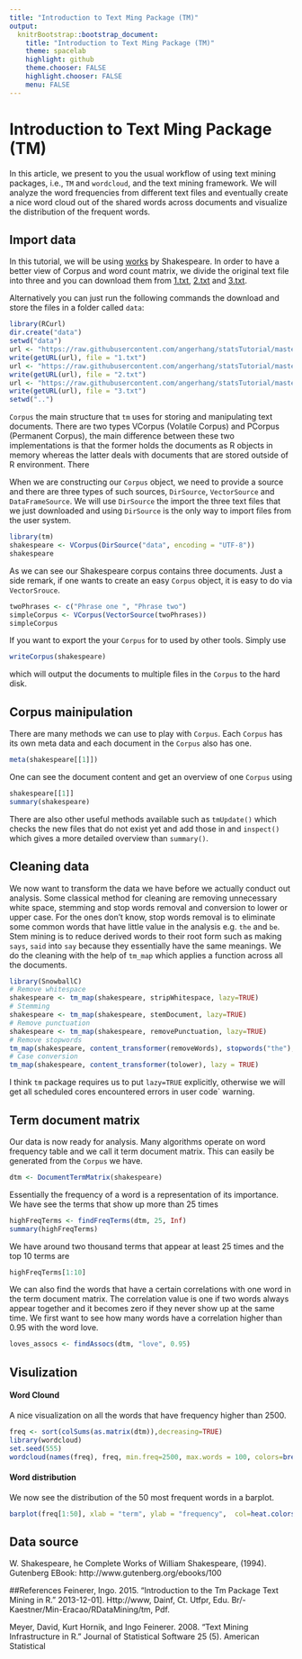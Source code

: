 ```yaml
---
title: "Introduction to Text Ming Package (TM)"
output: 
  knitrBootstrap::bootstrap_document:
    title: "Introduction to Text Ming Package (TM)"
    theme: spacelab
    highlight: github
    theme.chooser: FALSE
    highlight.chooser: FALSE
    menu: FALSE
---
```

# Introduction to Text Ming Package (TM)
In this article, we present to you the usual workflow of using text mining packages, i.e., `TM` and `wordcloud`,
and the text mining framework. We will analyze the word frequencies from different text files and eventually create a nice
word cloud out of the shared words across documents and visualize the distribution of the frequent words.

## Import data
In this tutorial, we will be using [works](https://raw.githubusercontent.com/angerhang/statsTutorial/master/src/textMining/data/pg100.txt) by Shakespeare. In order to have a better view of Corpus and word count matrix, we 
divide the original text file into three and you can download them from [1.txt](https://raw.githubusercontent.com/angerhang/statsTutorial/master/src/textMining/data/1.txt), [2.txt](https://raw.githubusercontent.com/angerhang/statsTutorial/master/src/textMining/data/2.txt) and [3.txt](https://raw.githubusercontent.com/angerhang/statsTutorial/master/src/textMining/data/3.txt).

Alternatively you can just run the following commands the download and store the files in a folder called `data`:
```r
library(RCurl)
dir.create("data")
setwd("data")
url <- "https://raw.githubusercontent.com/angerhang/statsTutorial/master/src/textMining/data/1.txt"
write(getURL(url), file = "1.txt")
url <- "https://raw.githubusercontent.com/angerhang/statsTutorial/master/src/textMining/data/2.txt"
write(getURL(url), file = "2.txt")
url <- "https://raw.githubusercontent.com/angerhang/statsTutorial/master/src/textMining/data/3.txt"
write(getURL(url), file = "3.txt")
setwd("..")
```
`Corpus` the main structure that `tm` uses for storing and manipulating text documents. There are two types 
VCorpus (Volatile Corpus) and PCorpus (Permanent Corpus), the main difference between these two implementations is that
the former holds the documents as R objects in memory whereas the latter deals with documents that are stored outside of 
R environment. There 

When we are constructing our `Corpus` object, we need to provide a source and there are three types of such sources, `DirSource`, 
`VectorSource` and `DataFrameSource`. We will use `DirSource` the import the three text files that we just downloaded and using `DirSource`
is the only way to import files from the user system.
```r
library(tm)
shakespeare <- VCorpus(DirSource("data", encoding = "UTF-8"))
shakespeare
```
As we can see our Shakespeare corpus contains three documents. Just a side remark, if one wants to create an easy `Corpus` object, it is 
easy to do via `VectorSrouce`.
```r
twoPhrases <- c("Phrase one ", "Phrase two")
simpleCorpus <- VCorpus(VectorSource(twoPhrases))
simpleCorpus
```

If you want to export the your `Corpus` for to used by other tools. Simply use
```r
writeCorpus(shakespeare)
```
which will output the documents to multiple files in the `Corpus` to the hard disk.

## Corpus mainipulation 
There are many methods we can use to play with `Corpus`. Each `Corpus` has its own meta data and each document in the `Corpus` also has one.
```r
meta(shakespeare[[1]])
```
One can see the document content and get an overview of one `Corpus` using
```r
shakespeare[[1]]
summary(shakespeare)
```
There are also other useful methods available such as `tmUpdate()` which checks the new files that do not exist yet and add those in and `inspect()` which gives a more detailed overview than `summary()`.

## Cleaning data
We now want to transform the data we have before we actually conduct out analysis. Some classical method for cleaning are removing unnecessary white space, stemming and stop words removal and conversion to lower or upper case. For the ones don't know, stop words removal is to eliminate some common words that have little value in the analysis e.g. `the` and `be`. Stem mining is to reduce derived words to their root form such as making `says`, `said` into `say` because they essentially have the same meanings. We do the cleaning with the help of `tm_map` which applies a function across all the documents.
```r
library(SnowballC)
# Remove whitespace
shakespeare <- tm_map(shakespeare, stripWhitespace, lazy=TRUE)
# Stemming 
shakespeare <- tm_map(shakespeare, stemDocument, lazy=TRUE)
# Remove punctuation
shakespeare <- tm_map(shakespeare, removePunctuation, lazy=TRUE)
# Remove stopwords
tm_map(shakespeare, content_transformer(removeWords), stopwords("the"), lazy=TRUE)
# Case conversion
tm_map(shakespeare, content_transformer(tolower), lazy = TRUE)
```
I think `tm` package requires us to put `lazy=TRUE` explicitly, otherwise we will get all scheduled cores encountered errors in user code` warning.

## Term document matrix 
Our data is now ready for analysis. Many algorithms operate on word frequency table and we call it term document matrix. This can easily be generated from the `Corpus` we have.
```r
dtm <- DocumentTermMatrix(shakespeare)
```
Essentially the frequency of a word is a representation of its importance. We have see the terms that show up more than 25 times 
```r
highFreqTerms <- findFreqTerms(dtm, 25, Inf)
summary(highFreqTerms)
```
We have around two thousand terms that appear at least 25 times and the top 10 terms are 
```r
highFreqTerms[1:10]
```

We can also find the words that have a certain correlations with one word in the term document matrix. The correlation value is one if two words always appear together and it becomes zero if they never show up at the same time. We first want to see how many words have a correlation higher than 0.95 with the word love.
```r
loves_assocs <- findAssocs(dtm, "love", 0.95)
```

## Visulization
#### Word Clound
A nice visualization on all the words that have frequency higher than 2500.
```r
freq <- sort(colSums(as.matrix(dtm)),decreasing=TRUE)
library(wordcloud)
set.seed(555)
wordcloud(names(freq), freq, min.freq=2500, max.words = 100, colors=brewer.pal(8, "Dark2"))
```

#### Word distribution
We now see the distribution of the 50 most frequent words in a barplot.
```r
barplot(freq[1:50], xlab = "term", ylab = "frequency",  col=heat.colors(50))
```

## Data source 
W. Shakespeare, he Complete Works of William Shakespeare, (1994).
Gutenberg EBook: http://www.gutenberg.org/ebooks/100

##References
Feinerer, Ingo. 2015. “Introduction to the Tm Package Text Mining in R.” 2013-12-01]. Http://www, Dainf, Ct. Utfpr, Edu. Br/-Kaestner/Min-Eracao/RDataMining/tm, Pdf.

Meyer, David, Kurt Hornik, and Ingo Feinerer. 2008. “Text Mining Infrastructure in R.” Journal of Statistical Software 25 (5). American Statistical 